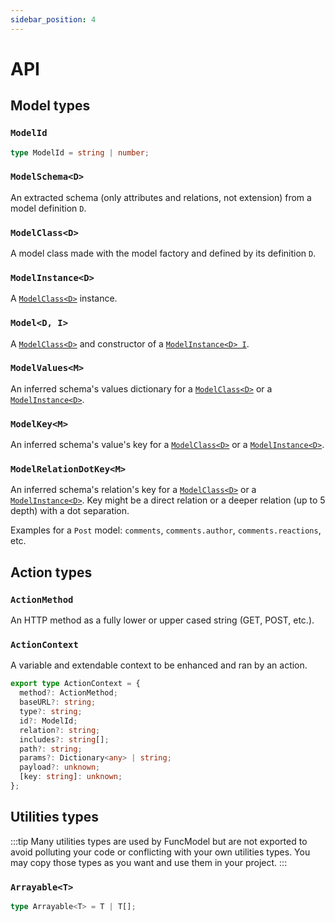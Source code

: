 ```yaml
---
sidebar_position: 4
---
```


# API

## Model types

### `ModelId`

```typescript
type ModelId = string | number;
```

### `ModelSchema<D>`

An extracted schema (only attributes and relations, not extension) from a model
definition `D`.

### `ModelClass<D>`

A model class made with the model factory and defined by its definition `D`.

### `ModelInstance<D>`

A [`ModelClass<D>`](#modelclassd) instance.

### `Model<D, I>`

A [`ModelClass<D>`](#modelclassd) and constructor of a
[`ModelInstance<D> I`](#modelinstanced).

### `ModelValues<M>`

An inferred schema's values dictionary for a [`ModelClass<D>`](#modelclassd)
or a [`ModelInstance<D>`](#modelinstanced).

### `ModelKey<M>`

An inferred schema's value's key for a [`ModelClass<D>`](#modelclassd)
or a [`ModelInstance<D>`](#modelinstanced).

### `ModelRelationDotKey<M>`

An inferred schema's relation's key for a [`ModelClass<D>`](#modelclassd)
or a [`ModelInstance<D>`](#modelinstanced). Key might be a direct relation
or a deeper relation (up to 5 depth) with a dot separation.

Examples for a `Post` model: `comments`, `comments.author`,
`comments.reactions`, etc.

## Action types

### `ActionMethod`

An HTTP method as a fully lower or upper cased string (GET, POST, etc.).

### `ActionContext`

A variable and extendable context to be enhanced and ran by an action.

```typescript
export type ActionContext = {
  method?: ActionMethod;
  baseURL?: string;
  type?: string;
  id?: ModelId;
  relation?: string;
  includes?: string[];
  path?: string;
  params?: Dictionary<any> | string;
  payload?: unknown;
  [key: string]: unknown;
};
```

## Utilities types

:::tip
Many utilities types are used by FuncModel but are not exported to avoid
polluting your code or conflicting with your own utilities types.
You may copy those types as you want and use them in your project.
:::

### `Arrayable<T>`

```typescript
type Arrayable<T> = T | T[];
```
